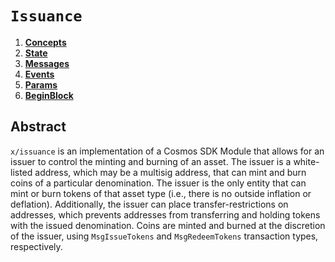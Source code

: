 # `Issuance`

1. **[Concepts](concepts)**
2. **[State](state)**
3. **[Messages](messages)**
4. **[Events](events)**
5. **[Params](params)**
6. **[BeginBlock](begin_block)**

## Abstract

`x/issuance` is an implementation of a Cosmos SDK Module that allows for an issuer to control the minting and burning of an asset. The issuer is a white-listed address, which may be a multisig address, that can mint and burn coins of a particular denomination. The issuer is the only entity that can mint or burn tokens of that asset type (i.e., there is no outside inflation or deflation). Additionally, the issuer can place transfer-restrictions on addresses, which prevents addresses from transferring and holding tokens with the issued denomination. Coins are minted and burned at the discretion of the issuer, using `MsgIssueTokens` and `MsgRedeemTokens` transaction types, respectively.


